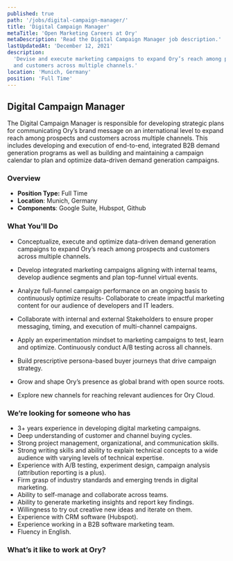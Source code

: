 ```yaml
---
published: true
path: '/jobs/digital-campaign-manager/'
title: 'Digital Campaign Manager'
metaTitle: 'Open Marketing Careers at Ory'
metaDescription: 'Read the Digital Campaign Manager job description.'
lastUpdatedAt: 'December 12, 2021'
description:
  'Devise and execute marketing campaigns to expand Ory’s reach among prospects
  and customers across multiple channels.'
location: 'Munich, Germany'
position: 'Full Time'
---
```



## Digital Campaign Manager

<About />

The Digital Campaign Manager is responsible for developing strategic plans for
communicating Ory’s brand message on an international level to expand reach
among prospects and customers across multiple channels. This includes developing
and execution of end-to-end, integrated B2B demand generation programs as well
as building and maintaining a campaign calendar to plan and optimize data-driven
demand generation campaigns.

### Overview

- **Position Type:** Full Time
- **Location**: Munich, Germany
- **Components**: Google Suite, Hubspot, Github

### What You'll Do

- Conceptualize, execute and optimize data-driven demand generation campaigns to
  expand Ory’s reach among prospects and customers across multiple channels.
- Develop integrated marketing campaigns aligning with internal teams, develop
  audience segments and plan top-funnel virtual events.

- Analyze full-funnel campaign performance on an ongoing basis to continuously
  optimize results- Collaborate to create impactful marketing content for our
  audience of developers and IT leaders.
- Collaborate with internal and external Stakeholders to ensure proper
  messaging, timing, and execution of multi-channel campaigns.
- Apply an experimentation mindset to marketing campaigns to test, learn and
  optimize. Continuously conduct A/B testing across all channels.
- Build prescriptive persona-based buyer journeys that drive campaign strategy.
- Grow and shape Ory’s presence as global brand with open source roots.
- Explore new channels for reaching relevant audiences for Ory Cloud.

### We’re looking for someone who has

- 3+ years experience in developing digital marketing campaigns.
- Deep understanding of customer and channel buying cycles.
- Strong project management, organizational, and communication skills.
- Strong writing skills and ability to explain technical concepts to a wide
  audience with varying levels of technical expertise.
- Experience with A/B testing, experiment design, campaign analysis (attribution
  reporting is a plus).
- Firm grasp of industry standards and emerging trends in digital marketing.
- Ability to self-manage and collaborate across teams.
- Ability to generate marketing insights and report key findings.
- Willingness to try out creative new ideas and iterate on them.
- Experience with CRM software (Hubspot).
- Experience working in a B2B software marketing team.
- Fluency in English.

### What’s it like to work at Ory?

<WorkAtOry />
